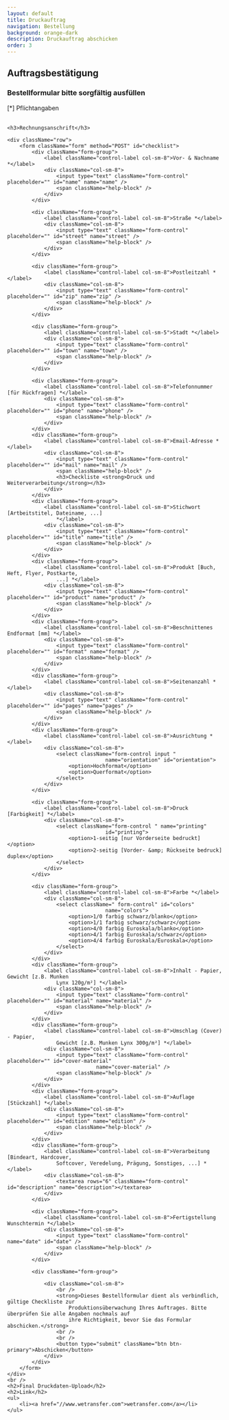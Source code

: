 ```yaml
---
layout: default
title: Druckauftrag
navigation: Bestellung
background: orange-dark
description: Druckauftrag abschicken
order: 3
---
```

<div className="flowing-text">
	<h2>Auftragsbestätigung</h2>
	<h3>Bestellformular bitte sorgfältig ausfüllen</h3>
	<div className="text-small">[*] Pflichtangaben</div>
	<br />
	<div id="success" className="alert alert-info" style="display: none;">
		<center>
			Ihre Bestellung wurde erfolgreich verschickt! Bei Rückfragen können Sie uns werktags unter
			+ 49 (0)711 / 262 49 64 erreichen.
		</center>
	</div>
	<div id="notifications" className="alert alert-danger hidden" />

	<h3>Rechnungsanschrift</h3>

	<div className="row">
		<form className="form" method="POST" id="checklist">
			<div className="form-group">
				<label className="control-label col-sm-8">Vor- & Nachname *</label>
				<div className="col-sm-8">
					<input type="text" className="form-control" placeholder="" id="name" name="name" />
					<span className="help-block" />
				</div>
			</div>

			<div className="form-group">
				<label className="control-label col-sm-8">Straße *</label>
				<div className="col-sm-8">
					<input type="text" className="form-control" placeholder="" id="street" name="street" />
					<span className="help-block" />
				</div>
			</div>

			<div className="form-group">
				<label className="control-label col-sm-8">Postleitzahl *</label>
				<div className="col-sm-8">
					<input type="text" className="form-control" placeholder="" id="zip" name="zip" />
					<span className="help-block" />
				</div>
			</div>

			<div className="form-group">
				<label className="control-label col-sm-5">Stadt *</label>
				<div className="col-sm-8">
					<input type="text" className="form-control" placeholder="" id="town" name="town" />
					<span className="help-block" />
				</div>
			</div>

			<div className="form-group">
				<label className="control-label col-sm-8">Telefonnummer [für Rückfragen] *</label>
				<div className="col-sm-8">
					<input type="text" className="form-control" placeholder="" id="phone" name="phone" />
					<span className="help-block" />
				</div>
			</div>
			<div className="form-group">
				<label className="control-label col-sm-8">Email-Adresse *</label>
				<div className="col-sm-8">
					<input type="text" className="form-control" placeholder="" id="mail" name="mail" />
					<span className="help-block" />
					<h3>Checkliste <strong>Druck und Weiterverarbeitung</strong></h3>
				</div>
			</div>
			<div className="form-group">
				<label className="control-label col-sm-8">Stichwort [Artbeitstitel, Dateiname, ...]
					*</label>
				<div className="col-sm-8">
					<input type="text" className="form-control" placeholder="" id="title" name="title" />
					<span className="help-block" />
				</div>
			</div>
			<div className="form-group">
				<label className="control-label col-sm-8">Produkt [Buch, Heft, Flyer, Postkarte,
					...] *</label>
				<div className="col-sm-8">
					<input type="text" className="form-control" placeholder="" id="product" name="product" />
					<span className="help-block" />
				</div>
			</div>
			<div className="form-group">
				<label className="control-label col-sm-8">Beschnittenes Endformat [mm] *</label>
				<div className="col-sm-8">
					<input type="text" className="form-control" placeholder="" id="format" name="format" />
					<span className="help-block" />
				</div>
			</div>
			<div className="form-group">
				<label className="control-label col-sm-8">Seitenanzahl *</label>
				<div className="col-sm-8">
					<input type="text" className="form-control" placeholder="" id="pages" name="pages" />
					<span className="help-block" />
				</div>
			</div>
			<div className="form-group">
				<label className="control-label col-sm-8">Ausrichtung *</label>
				<div className="col-sm-8">
					<select className="form-control input "
									name="orientation" id="orientation">
						<option>Hochformat</option>
						<option>Querformat</option>
					</select>
				</div>
			</div>

			<div className="form-group">
				<label className="control-label col-sm-8">Druck [Farbigkeit] *</label>
				<div className="col-sm-8">
					<select className="form-control " name="printing"
									id="printing">
						<option>1-seitig [nur Vorderseite bedruckt]</option>
						<option>2-seitig [Vorder- &amp; Rückseite bedruck] duplex</option>
					</select>
				</div>
			</div>

			<div className="form-group">
				<label className="control-label col-sm-8">Farbe *</label>
				<div className="col-sm-8">
					<select className=" form-control" id="colors"
									name="colors">
						<option>1/0 farbig schwarz/blanko</option>
						<option>1/1 farbig schwarz/schwarz</option>
						<option>4/0 farbig Euroskala/blanko</option>
						<option>4/1 farbig Euroskala/schwarz</option>
						<option>4/4 farbig Euroskala/Euroskala</option>
					</select>
				</div>
			</div>
			<div className="form-group">
				<label className="control-label col-sm-8">Inhalt - Papier, Gewicht [z.B. Munken
					Lynx 120g/m²] *</label>
				<div className="col-sm-8">
					<input type="text" className="form-control" placeholder="" id="material" name="material" />
					<span className="help-block" />
				</div>
			</div>
			<div className="form-group">
				<label className="control-label col-sm-8">Umschlag (Cover) - Papier,
					Gewicht [z.B. Munken Lynx 300g/m²] *</label>
				<div className="col-sm-8">
					<input type="text" className="form-control" placeholder="" id="cover-material"
								 name="cover-material" />
					<span className="help-block" />
				</div>
			</div>
			<div className="form-group">
				<label className="control-label col-sm-8">Auflage [Stückzahl] *</label>
				<div className="col-sm-8">
					<input type="text" className="form-control" placeholder="" id="edition" name="edition" />
					<span className="help-block" />
				</div>
			</div>
			<div className="form-group">
				<label className="control-label col-sm-8">Verarbeitung [Bindeart, Hardcover,
					Softcover, Veredelung, Prägung, Sonstiges, ...] * </label>
				<div className="col-sm-8">
					<textarea rows="6" className="form-control" id="description" name="description"></textarea>
				</div>
			</div>

			<div className="form-group">
				<label className="control-label col-sm-8">Fertigstellung Wunschtermin *</label>
				<div className="col-sm-8">
					<input type="text" className="form-control" name="date" id="date" />
					<span className="help-block" />
				</div>
			</div>

			<div className="form-group">

				<div className="col-sm-8">
					<br />
					<strong>Dieses Bestellformular dient als verbindlich, gültige Checkliste zur
						Produktionsüberwachung Ihres Auftrages. Bitte überprüfen Sie alle Angaben nochmals auf
						ihre Richtigkeit, bevor Sie das Formular abschicken.</strong>
					<br />
					<br />
					<button type="submit" className="btn btn-primary">Abschicken</button>
				</div>
			</div>
		</form>
	</div>
	<br />
	<h2>Final Druckdaten-Upload</h2>
	<h2>Link</h2>
	<ul>
		<li><a href="//www.wetransfer.com">wetransfer.com</a></li>
	</ul>
</div>
